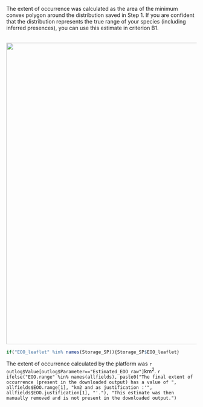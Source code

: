 
The extent of occurrence was calculated as the area of the minimum convex polygon around the distribution saved in Step 1. If you are confident that the distribution represents the true range of your species (including inferred presences), you can use this estimate in criterion B1. 

<br>
<center>
![](`r paste0(outDir, '/Plots/plot_eoo.png')`){width=800px}
</center>

```r
if("EOO_leaflet" %in% names(Storage_SP)){Storage_SP$EOO_leaflet}
```

The extent of occurrence calculated by the platform was `r outlog$Value[outlog$Parameter=="Estimated_EOO_raw"]`km^2^. `r ifelse("EOO.range" %in% names(allfields), paste0("The final extent of occurrence (present in the downloaded output) has a value of ", allfields$EOO.range[1], "km2 and as justification :'", allfields$EOO.justification[1], "'."), "This estimate was then manually removed and is not present in the downloaded output.")`

